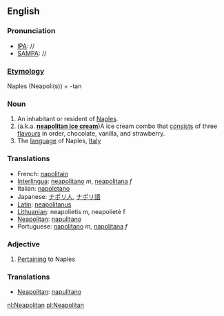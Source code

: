 ==English==
===Pronunciation===
*[[IPA]]: //
*[[SAMPA]]: //

===[[Etymology]]===
Naples (Neapoli(s)) + -tan

===Noun===
#An inhabitant or resident of [[Naples]].
#(a.k.a. '''[[neapolitan ice cream]]''')A ice cream combo that [[consist]]s of three [[flavours]] in order, chocolate, vanilla, and strawberry.
#The [[language]] of Naples, [[Italy]]

===Translations===
*French: [[napolitain]]
*[[Interlingua]]: [[neapolitano]] ''m'', [[neapolitana]] ''f''
*Italian: [[napoletano]]
*Japanese: [[ナポリ人]], [[ナポリ語]]
*[[Latin]]: [[neapolitanus]]
*[[Lithuanian]]: neapolietis m, neapolietė f
*[[Neapolitan]]: [[napulitano]]
*Portuguese: [[napolitano]] ''m'', [[napolitana]] ''f''

===Adjective===
#[[pertain|Pertaining]] to Naples

===Translations===
*[[Neapolitan]]: [[napulitano]]

[[nl:Neapolitan]]
[[pl:Neapolitan]]
